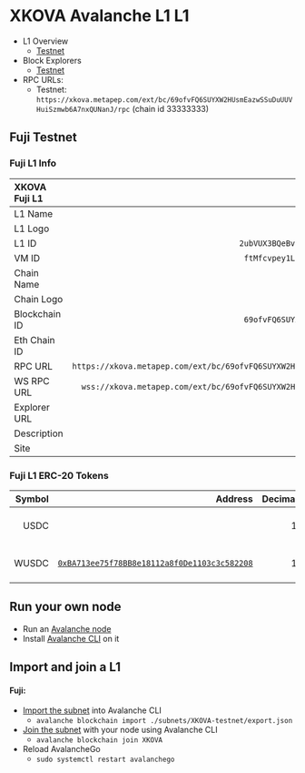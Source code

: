 # XKOVA Avalanche L1 L1

- L1 Overview
  - [Testnet](https://subnets-test.avax.network/subnets/2ubVUX3BQeBv6PGNqYQACbRDSKpe5suGwK24PUZRunBXt9ZChN)
- Block Explorers
  - [Testnet](https://explorer.xkova.com/)
- RPC URLs:
  - Testnet: `https://xkova.metapep.com/ext/bc/69ofvFQ6SUYXW2HUsmEazwSSuDuUUVHuiSzmwb6A7nxQUNanJ/rpc` (chain id 33333333)

## Fuji Testnet

### Fuji L1 Info

| XKOVA Fuji L1 |                                                                                          |
| :------------ | ---------------------------------------------------------------------------------------: |
| L1 Name       |                                                                            XKOVA Testnet |
| L1 Logo       |                  ![XKOVA Logo](https://assets.xkova.com/branding/xkova_icon-400x400.png) |
| L1 ID         |                                     `2ubVUX3BQeBv6PGNqYQACbRDSKpe5suGwK24PUZRunBXt9ZChN` |
| VM ID         |                                      `ftMfcvpey1LEungZ5Mu9sn63XdhFwiFZnocCriwtgLi9pqqkA` |
| Chain Name    |                                                                            XKOVA Testnet |
| Chain Logo    |                   [XKOVA Logo](https://assets.xkova.com/branding/xkova_icon-400x400.png) |
| Blockchain ID |                                      `69ofvFQ6SUYXW2HUsmEazwSSuDuUUVHuiSzmwb6A7nxQUNanJ` |
| Eth Chain ID  |                                                                                 33333333 |
| RPC URL       | `https://xkova.metapep.com/ext/bc/69ofvFQ6SUYXW2HUsmEazwSSuDuUUVHuiSzmwb6A7nxQUNanJ/rpc` |
| WS RPC URL    |   `wss://xkova.metapep.com/ext/bc/69ofvFQ6SUYXW2HUsmEazwSSuDuUUVHuiSzmwb6A7nxQUNanJ/rpc` |
| Explorer URL  |                                                              https://explorer.xkova.com/ |
| Description   |                                                                            XKOVA Fuji L1 |
| Site          |                                                                    https://www.xkova.com |

### Fuji L1 ERC-20 Tokens

| Symbol |                                                                                                                     Address | Decimals |                           Logo                           |       Description |
| -----: | --------------------------------------------------------------------------------------------------------------------------: | -------: | :------------------------------------------------------: | ----------------: |
|   USDC |                                                                                                                             |       18 | ![USDC logo](https://assets.xkova.com/branding/usdc.png) | USDC Native Token |
|  WUSDC | [`0xBA713ee75f78BB8e18112a8f0De1103c3c582208`](https://explorer.xkova.com/token/0xBA713ee75f78BB8e18112a8f0De1103c3c582208) |       18 | ![USDC logo](https://assets.xkova.com/branding/usdc.png) |      Wrapped USDC |

## Run your own node

- Run an [Avalanche node](https://docs.avax.network/nodes/build/set-up-node-with-installer)
- Install [Avalanche CLI](https://docs.avax.network/subnets/install-avalanche-cli) on it

## Import and join a L1

#### Fuji:

- [Import the subnet](https://docs.avax.network/subnets/how-to-import-subnet) into Avalanche CLI
  - `avalanche blockchain import ./subnets/XKOVA-testnet/export.json`
- [Join the subnet](https://docs.avax.network/subnets/deploying-subnets-on-prod#joining-a-subnet) with your node using Avalanche CLI
  - `avalanche blockchain join XKOVA`
- Reload AvalancheGo
  - `sudo systemctl restart avalanchego`
